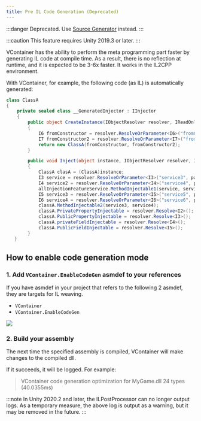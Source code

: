 ```yaml
---
title: Pre IL Code Generation (Deprecated)
---
```


:::danger
Deprecated. Use [Source Generator](./source-generator) instead.
:::

:::caution
This feature requires Unity 2019.3 or later.
:::

VContainer has the ability to perform the meta programming part faster by generating IL code at compile time.
As a result, there is no reflection at runtime, and it is expected to be 3-6x faster.
It works in the IL2CPP environment.

With VContainer, for example, the following code (as IL) is automatically generated:

```csharp
class ClassA
{
    private sealed class __GeneratedInjector : IInjector
    {
        public object CreateInstance(IObjectResolver resolver, IReadOnlyList<IInjectParameter> parameters)
        {
            I6 fromConstructor = resolver.ResolveOrParameter<I6>("fromConstructor1", parameters);
            I7 fromConstructor2 = resolver.ResolveOrParameter<I7>("fromConstructor2", parameters);
            return new ClassA(fromConstructor, fromConstructor2);
        }

        public void Inject(object instance, IObjectResolver resolver, IReadOnlyList<IInjectParameter> parameters)
        {
            ClassA clasA = (ClassA)instance;
            I3 service = resolver.ResolveOrParameter<I3>("service3", parameters);
            I4 service2 = resolver.ResolveOrParameter<I4>("service4", parameters);
            allInjectionFeatureService.MethodInjectable1(service, service2);
            I5 service3 = resolver.ResolveOrParameter<I5>("service5", parameters);
            I6 service4 = resolver.ResolveOrParameter<I6>("service6", parameters);
            classA.MethodInjectable2(service3, service4);
            classA.PrivatePropertyInjectable = resolver.Resolve<I2>();
            classA.PublicPropertyInjectable = resolver.Resolve<I3>();
            classA.privateFieldInjectable = resolver.Resolve<I4>();
            classA.PublicFieldInjectable = resolver.Resolve<I5>();
        }
   }
```

## How to enable code generation mode

### 1. Add `VContainer.EnableCodeGen` asmdef to your references

If you have asmdef in your project that refers to the following 2 asmdef, they are targets for IL weaving.

- `VContainer`
- `VContainer.EnableCodeGen`

![](./assets/screenshot_enablecodegen.png)

### 2. Build your assembly

The next time the specified assembly is compiled, VContainer will make changes to the compiled dll.

If it succeeds, it will be logged. For example:

> VContainer code generation optimization for MyGame.dll 24 types (40.0355ms)

:::note
In Unity 2020.2 and later, the ILPostProcessor can no longer output logs.
As a temporary measure, the above log is output as a warning, but it may be removed in the future.
:::

